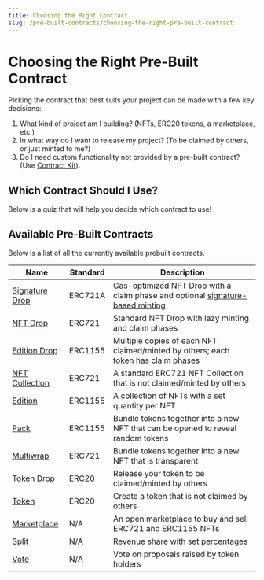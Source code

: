 ```yaml
---
title: Choosing the Right Contract
slug: /pre-built-contracts/choosing-the-right-pre-built-contract
---
```



# Choosing the Right Pre-Built Contract

Picking the contract that best suits your project can be made with a few key decisions:

1. What kind of project am I building? (NFTs, ERC20 tokens, a marketplace, etc.)
2. In what way do I want to release my project? (To be claimed by others, or just minted to me?)
3. Do I need custom functionality not provided by a pre-built contract? (Use [Contract Kit](/contract-kit)).

## Which Contract Should I Use?

Below is a quiz that will help you decide which contract to use!

<WhichContractQuiz />

## Available Pre-Built Contracts

Below is a list of all the currently available prebuilt contracts.

| Name                                                  | Standard | Description                                                                                                                |
| ----------------------------------------------------- | -------- | -------------------------------------------------------------------------------------------------------------------------- |
| [Signature Drop](/pre-built-contracts/signature-drop) | ERC721A  | Gas-optimized NFT Drop with a claim phase and optional [signature-based minting](/sdk/advanced-features/on-demand-minting) |
| [NFT Drop](/pre-built-contracts/nft-drop)             | ERC721   | Standard NFT Drop with lazy minting and claim phases                                                                       |
| [Edition Drop](/pre-built-contracts/edition-drop)     | ERC1155  | Multiple copies of each NFT claimed/minted by others; each token has claim phases                                          |
| [NFT Collection](/pre-built-contracts/nft-collection) | ERC721   | A standard ERC721 NFT Collection that is not claimed/minted by others                                                      |
| [Edition](/pre-built-contracts/edition)               | ERC1155  | A collection of NFTs with a set quantity per NFT                                                                           |
| [Pack](/pre-built-contracts/pack)                     | ERC1155  | Bundle tokens together into a new NFT that can be opened to reveal random tokens                                           |
| [Multiwrap](/pre-built-contracts/multiwrap)           | ERC721   | Bundle tokens together into a new NFT that is transparent                                                                  |
| [Token Drop](/pre-built-contracts/token-drop)         | ERC20    | Release your token to be claimed/minted by others                                                                          |
| [Token](/pre-built-contracts/token)                   | ERC20    | Create a token that is not claimed by others                                                                               |
| [Marketplace](/pre-built-contracts/marketplace)       | N/A      | An open marketplace to buy and sell ERC721 and ERC1155 NFTs                                                                |
| [Split](/pre-built-contracts/split)                   | N/A      | Revenue share with set percentages                                                                                         |
| [Vote](/pre-built-contracts/vote)                     | N/A      | Vote on proposals raised by token holders                                                                                  |

